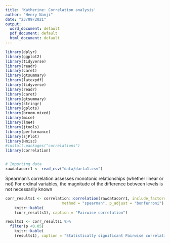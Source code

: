 ```yaml
---
title: 'Katherine: Correlation analysis'
author: "Henry Nanji"
date: "23/09/2021"
output:
  word_document: default
  pdf_document: default
  html_document: default
---
```


```r
library(dplyr)
library(ggplot2)
library(tidyverse)
library(readr)
library(caret)
library(gtsummary)
library(latexpdf)
library(tidyverse)
library(readr)
library(caret)
library(gtsummary)
library(stringr)
library(gplots)
library(broom.mixed)
library(mice)
library(lme4)
library(jtools)
library(performance)
library(sjPlot)
library(Hmisc)
#install.packages("correlations")
library(correlation)


# Importing data
rawdatacorr1 <- read_csv("data/darta1.csv")
```

Spearman’s correlation assesses monotonic relationships (whether linear or not)
For ordinal variables, the magnitude of the difference between levels is not necessarily known


```r
corr_results1 <- correlation::correlation(rawdatacorr1, include_factors = TRUE,
                         method = "spearman", p_adjust = "bonferroni")
    knitr::kable(
    (corr_results1), caption = "Pairwise correlation")
```  

```r
results1 <- corr_results1 %>%
  filter(p <0.05)
    knitr::kable(
    (results1), caption = "Statistically significant Pairwise correlation ")
```  








